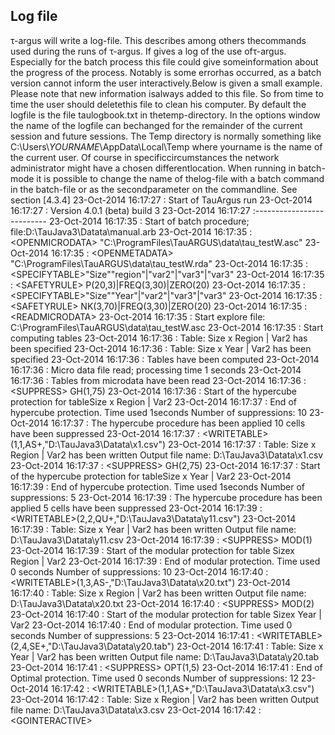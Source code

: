 ## Log file
τ-argus will write a log-file. This describes among others thecommands used during the runs of τ-argus. If gives a log of the use ofτ-argus. Especially for the batch process this file could give someinformation about the progress of the process. Notably is some errorhas occurred, as a batch version cannot inform the user interactively.Below is given a small example. Please note that new information isalways added to this file. So from time to time the user should deletethis file to clean his computer.
By default the logfile is the file taulogbook.txt in thetemp-directory. In the options window the name of the logfile can bechanged for the remainder of the current session and future sessions.
The Temp directory is normally something like
C:\\Users\\*YOURNAME*\\AppData\\Local\\Temp
where yourname is the name of the current user. Of course in specificcircumstances the network administrator might have a chosen differentlocation.
When running in batch-mode it is possible to change the name of thelog-file with a batch command in the batch-file or as the secondparameter on the commandline. See section [4.3.4]
23-Oct-2014 16:17:27 : Start of TauArgus run
23-Oct-2014 16:17:27 : Version 4.0.1 (beta) build 3
23-Oct-2014 16:17:27 :\-\-\-\-\-\-\-\-\-\-\-\-\-\-\-\-\-\-\-\-\-\-\-\-\--
23-Oct-2014 16:17:35 : Start of batch procedure; file:D:\\TauJava3\\Datata\\manual.arb
23-Oct-2014 16:17:35 : \<OPENMICRODATA\> \"C:\\ProgramFiles\\TauARGUS\\data\\tau_testW.asc\"
23-Oct-2014 16:17:35 : \<OPENMETADATA\> \"C:\\ProgramFiles\\TauARGUS\\data\\tau_testW.rda\"
23-Oct-2014 16:17:35 : \<SPECIFYTABLE\>\"Size\"\"region\"\|\"var2\"\|\"var3\"\|\"var3\"
23-Oct-2014 16:17:35 : \<SAFETYRULE\> P(20,3)\|FREQ(3,30)\|ZERO(20)
23-Oct-2014 16:17:35 : \<SPECIFYTABLE\>\"Size\"\"Year\"\|\"var2\"\|\"var3\"\|\"var3\"
23-Oct-2014 16:17:35 : \<SAFETYRULE\> NK(3,70)\|FREQ(3,30)\|ZERO(20)
23-Oct-2014 16:17:35 : \<READMICRODATA\>
23-Oct-2014 16:17:35 : Start explore file: C:\\ProgramFiles\\TauARGUS\\data\\tau_testW.asc
23-Oct-2014 16:17:35 : Start computing tables
23-Oct-2014 16:17:36 : Table: Size x Region \| Var2 has been specified
23-Oct-2014 16:17:36 : Table: Size x Year \| Var2 has been specified
23-Oct-2014 16:17:36 : Tables have been computed
23-Oct-2014 16:17:36 : Micro data file read; processing time 1 seconds
23-Oct-2014 16:17:36 : Tables from microdata have been read
23-Oct-2014 16:17:36 : \<SUPPRESS\> GH(1,75)
23-Oct-2014 16:17:36 : Start of the hypercube protection for tableSize x Region \| Var2
23-Oct-2014 16:17:37 : End of hypercube protection. Time used 1seconds
Number of suppressions: 10
23-Oct-2014 16:17:37 : The hypercube procedure has been applied
10 cells have been suppressed
23-Oct-2014 16:17:37 : \<WRITETABLE\>(1,1,AS+,\"D:\\TauJava3\\Datata\\x1.csv\")
23-Oct-2014 16:17:37 : Table: Size x Region \| Var2 has been written
Output file name: D:\\TauJava3\\Datata\\x1.csv
23-Oct-2014 16:17:37 : \<SUPPRESS\> GH(2,75)
23-Oct-2014 16:17:37 : Start of the hypercube protection for tableSize x Year \| Var2
23-Oct-2014 16:17:39 : End of hypercube protection. Time used 1seconds
Number of suppressions: 5
23-Oct-2014 16:17:39 : The hypercube procedure has been applied
5 cells have been suppressed
23-Oct-2014 16:17:39 : \<WRITETABLE\>(2,2,QU+,\"D:\\TauJava3\\Datata\\y11.csv\")
23-Oct-2014 16:17:39 : Table: Size x Year \| Var2 has been written
Output file name: D:\\TauJava3\\Datata\\y11.csv
23-Oct-2014 16:17:39 : \<SUPPRESS\> MOD(1)
23-Oct-2014 16:17:39 : Start of the modular protection for table Sizex Region \| Var2
23-Oct-2014 16:17:39 : End of modular protection. Time used 0 seconds
Number of suppressions: 10
23-Oct-2014 16:17:40 : \<WRITETABLE\>(1,3,AS-,\"D:\\TauJava3\\Datata\\x20.txt\")
23-Oct-2014 16:17:40 : Table: Size x Region \| Var2 has been written
Output file name: D:\\TauJava3\\Datata\\x20.txt
23-Oct-2014 16:17:40 : \<SUPPRESS\> MOD(2)
23-Oct-2014 16:17:40 : Start of the modular protection for table Sizex Year \| Var2
23-Oct-2014 16:17:40 : End of modular protection. Time used 0 seconds
Number of suppressions: 5
23-Oct-2014 16:17:41 : \<WRITETABLE\>(2,4,SE+,\"D:\\TauJava3\\Datata\\y20.tab\")
23-Oct-2014 16:17:41 : Table: Size x Year \| Var2 has been written
Output file name: D:\\TauJava3\\Datata\\y20.tab
23-Oct-2014 16:17:41 : \<SUPPRESS\> OPT(1,5)
23-Oct-2014 16:17:41 : End of Optimal protection. Time used 0 seconds
Number of suppressions: 12
23-Oct-2014 16:17:42 : \<WRITETABLE\>(1,1,AS+,\"D:\\TauJava3\\Datata\\x3.csv\")
23-Oct-2014 16:17:42 : Table: Size x Region \| Var2 has been written
Output file name: D:\\TauJava3\\Datata\\x3.csv
23-Oct-2014 16:17:42 : \<GOINTERACTIVE\>


